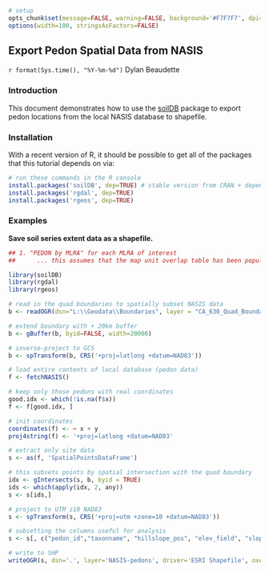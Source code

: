 ```{r setup, echo=FALSE, results='hide'}
# setup
opts_chunk$set(message=FALSE, warning=FALSE, background='#F7F7F7', dpi=100, fig.align='center', dev='CairoPNG', tidy=TRUE, verbose=FALSE)
options(width=100, stringsAsFactors=FALSE)
```

## Export Pedon Spatial Data from NASIS
`r format(Sys.time(), "%Y-%m-%d")`
Dylan Beaudette

### Introduction
This document demonstrates how to use the [soilDB](https://r-forge.r-project.org/scm/viewvc.php/*checkout*/docs/soilDB/soilDB-Intro.html?root=aqp) package to export pedon locations from the local NASIS database to shapefile.

### Installation
With a recent version of R, it should be possible to get all of the packages that this tutorial depends on via:
```{r install-deps, eval=FALSE}
# run these commands in the R console
install.packages('soilDB', dep=TRUE) # stable version from CRAN + dependencies
install.packages('rgdal', dep=TRUE)
install.packages('rgeos', dep=TRUE)
```

### Examples 

**Save soil series extent data as a shapefile.**
```{r example, eval=FALSE}
## 1. "PEDON by MLRA" for each MLRA of interest
## 		... this assumes that the map unit overlap table has been populated correctly

library(soilDB)
library(rgdal)
library(rgeos)

# read in the quad boundaries to spatially subset NASIS data
b <- readOGR(dsn="L:\\Geodata\\Boundaries", layer = "CA_630_Quad_Boundaries")

# extend boundary with + 20km buffer
b <- gBuffer(b, byid=FALSE, width=20000)

# inverse-project to GCS
b <- spTransform(b, CRS('+proj=latlong +datum=NAD83'))

# load entire contents of local database (pedon data)
f <- fetchNASIS()

# keep only those pedons with real coordinates
good.idx <- which(!is.na(f$x))
f <- f[good.idx, ]

# init coordinates
coordinates(f) <- ~ x + y
proj4string(f) <- '+proj=latlong +datum=NAD83'

# extract only site data
s <- as(f, 'SpatialPointsDataFrame')

# this subsets points by spatial intersection with the quad boundary
idx <- gIntersects(s, b, byid = TRUE)
ids <- which(apply(idx, 2, any))
s <- s[ids,]

# project to UTM z10 NAD83
s <- spTransform(s, CRS('+proj=utm +zone=10 +datum=NAD83'))

# subsetting the columns useful for analysis
s <- s[, c("pedon_id","taxonname", "hillslope_pos", "elev_field", "slope_field", "aspect_field", "plantassocnm", "bedrckdepth", "bedrock_kind")]

# write to SHP
writeOGR(s, dsn='.', layer='NASIS-pedons', driver='ESRI Shapefile', overwrite_layer=TRUE)
```
